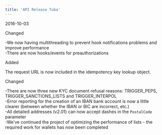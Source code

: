 ```yaml
---
title: 'API Release Tuba'  
---
```

<span class="date">2016-10-03</span>  
  
  
<div class="pill pill-purple">Changed</div>  
  
-We now having multithreading to prevent hook notifications problems and improve performance  
-There are now hooks/events for preauthorizations  
<div class="pill pill-green">Added</div>  
  

The request URL is now included in the idempotency key lookup object.  
<div class="pill pill-purple">Changed</div>  
  
-There are now three new KYC document refusal reasons: TRIGGER_PEPS, TRIGGER_SANCTIONS_LISTS and TRIGGER_INTERPOL  
-Error reporting for the creation of an IBAN bank account is now a little clearer (between whether the IBAN or BIC are incorrect, etc.)  
-All detailed addresses (v2.01) can now accept dashes in the `PostalCode` parameter  
-We've continued the project of optimizing the performance of lists - the required work for wallets has now been completed